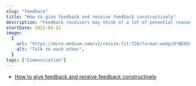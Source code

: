```yaml
---
slug: "feedback"
title: "How to give feedback and receive feedback constructively"
description: "Feedback receivers may think of a lot of potential reasons., No joking, this unclear feedback, it may destroy the team, because you are unprofessional,"
startDate: 2022-04-11
image:
  {
    url: "https://miro.medium.com/v2/resize:fit:720/format:webp/0*BE8E8N1s5EgLYbid.png",
    alt: "Talk to each other",
  }
tags: ["Communication"]
---
```


- [How to give feedback and receive feedback constructively](https://medium.com/@TechTim42/how-to-give-feedback-and-receive-feedback-constructively-ffa08195ee24)
